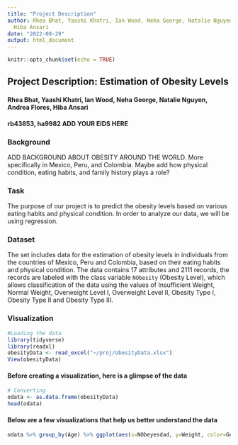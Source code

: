 ```yaml
---
title: "Project Description"
author: Rhea Bhat, Yaashi Khatri, Ian Wood, Neha George, Natalie Nguyen, Andrea Flores,
  Hiba Ansari
date: "2022-09-29"
output: html_document
---
```


```r
knitr::opts_chunk$set(echo = TRUE)
```

## Project Description: Estimation of Obesity Levels

#### Rhea Bhat, Yaashi Khatri, Ian Wood, Neha George, Natalie Nguyen, Andrea Flores, Hiba Ansari
#### rb43853, ha9982 ADD YOUR EIDS HERE

### Background
ADD BACKGROUND ABOUT OBESITY AROUND THE WORLD. More specifically in Mexico, Peru, and Colombia. Maybe add how physical condition, eating habits, and family history plays a role?

### Task
The purpose of our project is to predict the obesity levels based on various eating habits and physical condition. In order to analyze our data, we will be using regression.

### Dataset
The set includes data for the estimation of obesity levels in individuals from the countries of Mexico, Peru and Colombia, based on their eating habits and physical condition. The data contains 17 attributes and 2111 records, the records are labeled with the class variable `NObesity` (Obesity Level), which allows classification of the data using the values of Insufficient Weight, Normal Weight, Overweight Level I, Overweight Level II, Obesity Type I, Obesity Type II and Obesity Type III. 

### Visualization

```r
#Loading the data
library(tidyverse)
library(readxl)
obesityData <- read_excel("~/proj/obesityData.xlsx")
View(obesityData)
```

#### Before creating a visualization, here is a glimpse of the data

```R
# Converting
odata <- as.data.frame(obesityData)
head(odata)
```

#### Below are a few visualizations that help us better understand the data

```R
odata %>% group_by(Age) %>% ggplot(aes(x=NObeyesdad, y=Weight, color=Gender)) + geom_bar(stat="identity") + xlab("Weight Classification") + ylab("Weight (in lbs) ")+ ggtitle("Bar Plot: Weight vs. Classification") + scale_x_discrete(guide = guide_axis(n.dodge=2))



```

